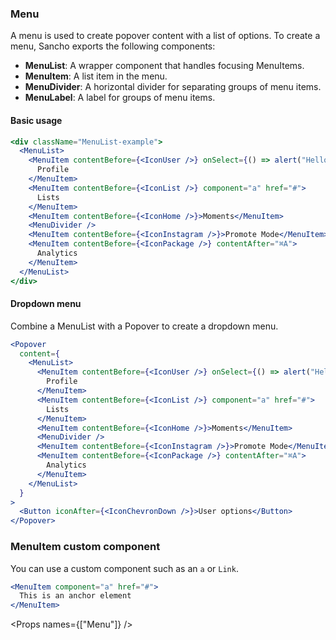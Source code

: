 
<Nav title="Menu" />
<SEO title="Menu" />

<Container>
<Article sidebar={[
  { id: 'Menu', name: 'Menu' },
  { id: 'Basic usage', name: 'Basic usage' },
  { id: 'Dropdown menu', name: 'Dropdown menu'},
  { id: 'MenuItem custom component', name: 'Custom component'},
  { id: 'Props', name: 'Props'}
]}>

# Menu

A menu is used to create popover content with a list of options. To create a menu, Sancho exports the following components:

- **MenuList**: A wrapper component that handles focusing MenuItems.
- **MenuItem**: A list item in the menu.
- **MenuDivider**: A horizontal divider for separating groups of menu items.
- **MenuLabel**: A label for groups of menu items.

#### Basic usage

```jsx
<div className="MenuList-example">
  <MenuList>
    <MenuItem contentBefore={<IconUser />} onSelect={() => alert("Hello 1")}>
      Profile
    </MenuItem>
    <MenuItem contentBefore={<IconList />} component="a" href="#">
      Lists
    </MenuItem>
    <MenuItem contentBefore={<IconHome />}>Moments</MenuItem>
    <MenuDivider />
    <MenuItem contentBefore={<IconInstagram />}>Promote Mode</MenuItem>
    <MenuItem contentBefore={<IconPackage />} contentAfter="⌘A">
      Analytics
    </MenuItem>
  </MenuList>
</div>
```

#### Dropdown menu

Combine a MenuList with a Popover to create a dropdown menu.

```jsx
<Popover
  content={
    <MenuList>
      <MenuItem contentBefore={<IconUser />} onSelect={() => alert("Hello 1")}>
        Profile
      </MenuItem>
      <MenuItem contentBefore={<IconList />} component="a" href="#">
        Lists
      </MenuItem>
      <MenuItem contentBefore={<IconHome />}>Moments</MenuItem>
      <MenuDivider />
      <MenuItem contentBefore={<IconInstagram />}>Promote Mode</MenuItem>
      <MenuItem contentBefore={<IconPackage />} contentAfter="⌘A">
        Analytics
      </MenuItem>
    </MenuList>
  }
>
  <Button iconAfter={<IconChevronDown />}>User options</Button>
</Popover>
```

### MenuItem custom component

You can use a custom component such as an `a` or `Link`.

```.jsx
<MenuItem component="a" href="#">
  This is an anchor element
</MenuItem>
```

<Props names={["Menu"]} />

</Article>
</Container>
